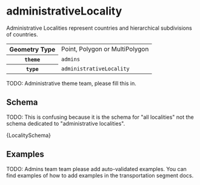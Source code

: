 
# administrativeLocality

Administrative Localities represent countries and hierarchical subdivisions
of countries.

<table>
  <tr>
    <th>Geometry Type</th>
    <td>Point, Polygon or MultiPolygon</td>
  </tr>
  <tr>
    <th><code>theme</code></th>
    <td><code>admins</code></td>
  </tr>
  <tr>
    <th><code>type</code></th>
    <td><code>administrativeLocality</code></td>
  </tr>
</table>

TODO: Administrative theme team, please fill this in.

## Schema

TODO: This is confusing because it is the schema for "all localities"
not the schema dedicated to "administrative localities".

<Tabs>
  <TabItem value="browsable" label="Browsable" default>
    <JSONSchemaViewer schema={ yamlLoad(LocalitySchema) } resolverOptions={ generateResolverOptions({remote: true, yamlBasePath: '/admins'})}/>
  </TabItem>
  <TabItem value="yaml" label="YAML" default>
    <CodeBlock language="jsx">{LocalitySchema}</CodeBlock>
  </TabItem>
</Tabs>

## Examples

TODO: Admins team team please add auto-validated examples. You can find
      examples of how to add examples in the transportation segment
      docs.
